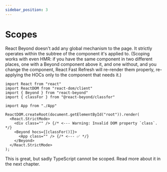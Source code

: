 ```yaml
---
sidebar_position: 3
---
```

# Scopes

React Beyond doesn't add any global mechanism to the page. It strictly operates within the subtree of the component it's applied to. (Scoping works with even HMR: if you have the same component in two different places, one with a Beyond component above it, and one without, and you change the component, React Fast Refresh will re-render them properly, re-applying the HOCs only to the component that needs it.)

```tsx
import React from "react"
import ReactDOM from "react-dom/client"
import { Beyond } from "react-beyond"
import { classFor } from "@react-beyond/classfor"

import App from "./App"

ReactDOM.createRoot(document.getElementById("root")).render(
  <React.StrictMode>
    <div class="" /> {/* <--- Warning: Invalid DOM property `class`. */}
    <Beyond hocs={[classFor()]}>
      <App class="" /> {/* <--- ✅ */}
    </Beyond>
  </React.StrictMode>
);
```

This is great, but sadly TypeScript cannot be scoped. Read more about it in the next chapter.
